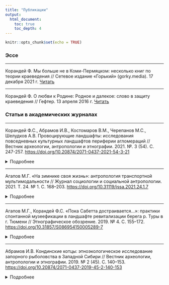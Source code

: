 ```yaml
---
title: "Публикации"
output: 
  html_document:
    toc: true
    toc_depth: 4
---
```


```r
knitr::opts_chunk$set(echo = TRUE)
```

### Эссe

***

Корандей Ф. Мы больше не в Коми-Пермяцком: несколько книг по теории краеведения // Сетевое издание «Горький» (gorky.media). 17 декабря 2021 г.
[Читать](https://gorky.media/context/my-bolshe-ne-v-komi-permyatskom/?fbclid=IwAR237ZQHllePzwUCEUUnFUj40ucJf9oPiva8ZIMDv2lCLyHIJ0tc3Rre5rU){target="_blank"}  

***

Корандей Ф. О любви к Родине: Родное и далекое: слово в защиту краеведения // Гефтер. 13 апреля 2016 г.
[Читать](http://gefter.ru/archive/18178?fbclid=IwAR1y6PaJOHZCGtNSCwMR5sSW6eOJmgBlIp2Y1XOErgMGD6u19rwWzhzsB0M){target="_blank"}


### Статьи в академических журналах

***

Корандей Ф.С., Абрамов И.В., Костомаров В.М., Черепанов М.С., Шелудков А.В. Провоцирующие ландшафты: исследования повседневных культурных ландшафтов периферии агломераций // Вестник археологии, антропологии и этнографии. 2021. №. 3 (54). С. 247-257.
<https://doi.org/10.20874/2071-0437-2021-54-3-21>{target="_blank"}  

<details>
  <summary>Подробнее</summary><i>
Описаны исследовательские принципы и первые результаты реализации проекта по изучению повседневных культурных ландшафтов периферии Екатеринбургской и Тюменской агломераций. Дизайн проекта предполагает сдвиг от парадигмы экспертного чтения ландшафта к парадигме процессуального проживания среды. Перспективы применения метода демонстрируются на примере экспеди- ции в Тобольское Заболотье (зима, осень 2020 г.).</i>
</details>

***

Агапов М.Г. «На зимнике своя жизнь»: антропология транспортной мультимодальности // Журнал социологии и социальной антропологии. 2021. Т. 24. № 1. C. 168–203.
<https://doi.org/10.31119/jssa.2021.24.1.7>{target="_blank"}

<details>
  <summary>Подробнее</summary><i>
На примере снеголедовых дорог («зимников») полуострова Ямал рассматриваются социально-антропологические аспекты характерной для Арктической зоны Российской Федерации транспортной мультимодальности, т.е. сочленения в повседневных мобильных практиках разных транспортных средств, официальных и неформальных, постоянных (авиа) и сезонных (наземных и водных) путей сообщения. Если с логистической точки зрения транспортная мультимодальность подразумевает прежде всего сочленение природно-климатических условий, автотехники и профессионального мастерства, то с антропологической точки зрения не менее важным оказывается сочетание, разграничение и конфрон- тация складывающихся на «зимнике» различных жизненных укладов, образов места, практик мобильности и т.п. При этом разделительные линии индустриальное — традиционное и официальное — неформальное во многом отступают на второй план. На низовом уровне в выражено гетерогенной коммуникационной среде решающее значение получают по большей части неписанные правила и нормы, складывающиеся и изменяющиеся вокруг конкретных дорожных условий, средств передвижения и практик мобильности, позволяющие пересекать официальные границы, достраивать существующую транспортную инфраструктуру и тем самым обеспечивать связанность пространства.</i>
</details>

***

Агапов М.Г., Корандей Ф.С. «Пока Сабетта достраивается…»: практики спонтанной музеефикации в ландшафте ревитализации берега р. Туры в г. Тюмени // Этнографическое обозрение. 2019. № 4. С. 155–172.
<https://doi.org/10.31857/S086954150005289-7>{target="_blank"}

<details>
  <summary>Подробнее</summary><i>
В статье исследуется феномен спонтанной музеефикации пространства индустриальной зоны правого берега р. Туры в г. Тюмени. Кризис местного порта, связанный с изменением транспортной географии в регионе (1990—2000-е годы), а также последовавшая за ним муниципальная ревитализация берега и речной инфраструктуры (с 2008 г.) сопровождались возникновением среди социальных групп, разделяющих между собой это пространство, практик, направленных на создание “мест памяти”, призванных увековечить историю речного побережья. Эти практики, прежде всего создание частных непрофессиональных музеев — реальных и виртуальных, рассматриваются как спонтанная реакция рефлексирующих горожан на проекты, стремительно меняющие привычный облик улиц и районов. Мы рассматриваем несколько случаев таких музеефицирующих практик, направленных не только на сохранение конкретных исторических документов и зданий, но и на их включение в сеть других музеефицирующих субъектов, формирующих во взаимодействии друг с другом, а также с муниципальной программой устройства набережной особое культурное поле.</i>
</details>

***

Абрамов И.В. Кондинские котцы: этноэкологическое исследование запорного рыболовства в Западной Сибири // Вестник археологии, антропологии и этнографии. 2019. № 2 (45). С. 140–153.
<https://doi.org/10.20874/2071-0437-2019-45-2-140-153>{target="_blank"}

<details>
  <summary>Подробнее</summary><i>
Феномен запорного рыболовства рассмотрен как способ адаптации к озерно-речным ландшафтам Кондинской низменности. Определено влияние природных, экономических факторов на размещение запоров в ХХ в., прослежена эволюция запорного лова в индустриальный период, появление и распространение системы кондинских котцов. По спутниковым снимкам проведено картографирование рыболовных станов с запорами в нижнем течении Конды, данные верифицированы и дополнены в ходе опросов рыбаков Болчаровского сельского поселения. На основе установленных пространственных связей и с учетом местных промысловых схем выведены факторы размещения запоров. Оценены перспективы археологического обнаружения древних поселений в местах размещения запоров.</i>
</details>

